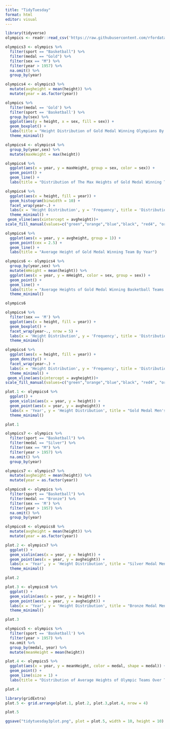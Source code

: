 ```yaml
---
title: "TidyTuesday"
format: html
editor: visual
---
```


```r
library(tidyverse)
olympics <- readr::read_csv('https://raw.githubusercontent.com/rfordatascience/tidytuesday/master/data/2024/2024-08-06/olympics.csv')

```

```r
olympics3 <- olympics %>%
  filter(sport == "Basketball") %>%
  filter(medal == "Gold") %>%
  filter(sex == "M") %>%
  filter(year > 1957) %>%
  na.omit() %>%
  group_by(year)

olympics4 <- olympics3 %>%
  mutate(avgheight = mean(height)) %>%
  mutate(year = as.factor(year))

```

```r
olympics %>%
  filter(medal == 'Gold') %>%
  filter(sport == 'Basketball') %>%
  group_by(sex) %>%
  ggplot(aes(y = height, x = sex, fill = sex)) +
  geom_boxplot() +
  labs(title = "Height Distribution of Gold Medal Winning Olympians By Sex", x = 'Sex') +
  theme_minimal()
```

```r
olympics4 <- olympics4 %>%
  group_by(year,sex) %>%
  mutate(maxHeight = max(height))

olympics4 %>%
  ggplot(aes(x = year, y = maxHeight, group = sex, color = sex)) +
  geom_point() +
  geom_line() +
  labs(title = "Distribution of The Max Heights of Gold Medal Winning Teams in Basketball By Sex")

```

```r
olympics4 %>%
  ggplot(aes(x = height, fill = year)) +
  geom_histogram(binwidth = 10) +
  facet_wrap(year~.) +
  labs(x = 'Height Distribution', y = 'Frequency', title = 'Distribution of Heights of Olympic Champion Basketball \n Rosters Over Time') +
  theme_minimal() +
 geom_vline(aes(xintercept = avgheight))+
scale_fill_manual(values=c("green","orange","blue","black", "red4", "orangered","cyan","darkviolet","darksalmon","darkorange","cornsilk","darkgoldenrod1","deeppink","burlywood1","blue4","darkgreen","darkslategray3","deepskyblue", "grey"))
```

```r
olympics4 %>%
  ggplot(aes(x = year, y = avgheight, group = 1)) +
  geom_point(cex = 2.5) +
  geom_line() +
  labs(title = "Average Height of Gold Medal Winning Team By Year")
```

```r
olympics6 <- olympics4 %>%
  group_by(year,sex) %>%
  mutate(mHeight = mean(height)) %>%
  ggplot(aes(x = year, y = mHeight, color = sex, group = sex)) +
  geom_point() +
  geom_line() +
  labs(title = "Average Heights of Gold Medal Winning Basketball Teams Divided by Sex", y = "Average Height") +
  theme_minimal()

olympics6
```

```r
olympics4 %>%
  filter(sex == 'M') %>%
  ggplot(aes(x = height, fill = year)) +
  geom_boxplot() +
  facet_wrap(year~., nrow = 5) +
  labs(x = 'Height Distribution', y = 'Frequency', title = 'Distribution of Heights of Olympic Champion Basketball \n Rosters Over Time') +
  theme_minimal()
```
```r
olympics4 %>%
  ggplot(aes(x = height, fill = year)) +
  geom_density() +
  facet_wrap(year~.) +
  labs(x = 'Height Distribution', y = 'Frequency', title = 'Distribution of Heights of Olympic Champion Basketball \n Rosters Over Time') +
  theme_minimal() +
 geom_vline(aes(xintercept = avgheight))+
scale_fill_manual(values=c("green","orange","blue","black", "red4", "orangered","cyan","darkviolet","darksalmon","darkorange","cornsilk","darkgoldenrod1","deeppink","burlywood1","blue4","darkgreen","darkslategray3","deepskyblue", "grey"))
```
```r
plot.1 <- olympics4 %>%
  ggplot() +
  geom_violin(aes(x = year, y = height)) +
  geom_point(aes(x = year, y = avgheight)) +
  labs(x = 'Year', y = 'Height Distribution', title = "Gold Medal Men's Basketball Teams", caption = 'Points represent mean height in a given year') +
  theme_minimal()

plot.1
```
```r
olympics7 <- olympics %>%
  filter(sport == "Basketball") %>%
  filter(medal == "Silver") %>%
  filter(sex == "M") %>%
  filter(year > 1957) %>%
  na.omit() %>%
  group_by(year)

olympics7 <- olympics7 %>%
  mutate(avgheight = mean(height)) %>%
  mutate(year = as.factor(year))
```

```r
olympics8 <- olympics %>%
  filter(sport == "Basketball") %>%
  filter(medal == "Bronze") %>%
  filter(sex == 'M') %>%
  filter(year > 1957) %>%
  na.omit() %>%
  group_by(year)

olympics8 <- olympics8 %>%
  mutate(avgheight = mean(height)) %>%
  mutate(year = as.factor(year))
```

```r
plot.2 <- olympics7 %>%
  ggplot() +
  geom_violin(aes(x = year, y = height)) +
  geom_point(aes(x = year, y = avgheight)) +
  labs(x = 'Year', y = 'Height Distribution', title = "Silver Medal Men's Basketball Teams", caption = 'Points represent mean height in a given year') +
  theme_minimal()

plot.2
```
```r
plot.3 <- olympics8 %>%
  ggplot() +
  geom_violin(aes(x = year, y = height)) +
  geom_point(aes(x = year, y = avgheight)) +
  labs(x = 'Year', y = 'Height Distribution', title = "Bronze Medal Mens' Basketball Teams", caption = 'Points represent mean height in a given year') +
  theme_minimal()

plot.3
```

```r
olympics5 <- olympics %>%
  filter(sport == 'Basketball') %>%
  filter(year > 1957) %>%
  na.omit %>%
  group_by(medal, year) %>%
  mutate(meanHeight = mean(height))

plot.4 <- olympics5 %>%
  ggplot(aes(x = year, y = meanHeight, color = medal, shape = medal)) +
  geom_point() +
  geom_line(size = 1) +
  labs(title = "Distribution of Average Heights of Olympic Teams Over Time by Medal")

plot.4
```

```r
library(gridExtra)
plot.5 <- grid.arrange(plot.1, plot.2, plot.3,plot.4, nrow = 4)

plot.5

ggsave("tidytuesday3plot.png", plot = plot.5, width = 10, height = 10)
```


